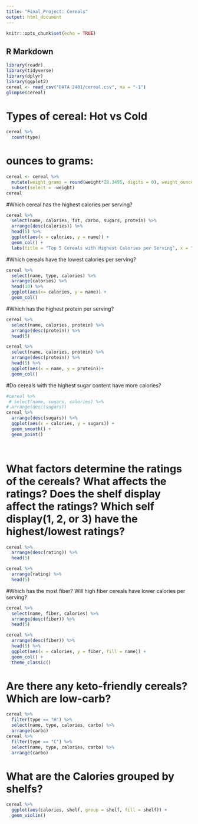 ```yaml
---
title: "Final_Project: Cereals"
output: html_document
---
```


```r
knitr::opts_chunk$set(echo = TRUE)
```

## R Markdown



```r
library(readr)
library(tidyverse)
library(dplyr)
library(ggplot2) 
cereal <- read_csv("DATA 2401/cereal.csv", na = "-1")
glimpse(cereal)
```
# Types of cereal: Hot vs Cold
```r
cereal %>% 
  count(type)

```


# ounces to grams:
```r
cereal <- cereal %>% 
  mutate(weight_grams = round(weight*28.3495, digits = 0), weight_ounces = weight, rating = ceiling(rating)) %>% 
  subset(select = -weight)
cereal
```

#Which cereal has the highest calories per serving?

```r
cereal %>% 
  select(name, calories, fat, carbo, sugars, protein) %>% 
  arrange(desc(calories)) %>%
  head(5) %>% 
  ggplot(aes(x = calories, y = name)) + 
  geom_col() +
  labs(title = "Top 5 Cereals with Highest Calories per Serving", x = "Calories", y= "Name")


```

#Which cereals have the lowest calories per serving?
```r
cereal %>% 
  select(name, type, calories) %>% 
  arrange(calories) %>% 
  head(10) %>% 
  ggplot(aes(x= calories, y = name)) +
  geom_col()
```

#Which has the highest protein per serving?
```r
cereal %>% 
  select(name, calories, protein) %>% 
  arrange(desc(protein)) %>% 
  head(5)

cereal %>% 
  select(name, calories, protein) %>% 
  arrange(desc(protein)) %>% 
  head(5) %>% 
  ggplot(aes(x = name, y = protein))+
  geom_col()

```

#Do cereals with the highest sugar content have more calories? 
```r
#cereal %>% 
 # select(name, sugars, calories) %>% 
# arrange(desc(sugars))
cereal %>% 
  arrange(desc(sugars)) %>% 
  ggplot(aes(x = calories, y = sugars)) +
  geom_smooth() +
  geom_point()

  
```

# What factors determine the ratings of the cereals? What affects the ratings? Does the shelf display affect the ratings?  Which self display(1, 2, or 3) have the highest/lowest ratings? 
```r

cereal %>% 
  arrange(desc(rating)) %>% 
  head(5)

cereal %>% 
  arrange(rating) %>% 
  head(5)


```

#Which has the most fiber? Will high fiber cereals have lower calories per serving?  
```r

cereal %>% 
  select(name, fiber, calories) %>% 
  arrange(desc(fiber)) %>% 
  head(5)

cereal %>% 
  arrange(desc(fiber)) %>% 
  head(5) %>% 
  ggplot(aes(x = calories, y = fiber, fill = name)) +
  geom_col() +
  theme_classic()


```

# Are there any keto-friendly cereals? Which are low-carb? 
```r
cereal %>% 
  filter(type == "H") %>% 
  select(name, type, calories, carbo) %>% 
  arrange(carbo)
cereal %>% 
  filter(type == "C") %>% 
  select(name, type, calories, carbo) %>% 
  arrange(carbo)
```

# What are the Calories grouped by shelfs?
```r
cereal %>% 
  ggplot(aes(calories, shelf, group = shelf, fill = shelf)) + 
  geom_violin()

```

